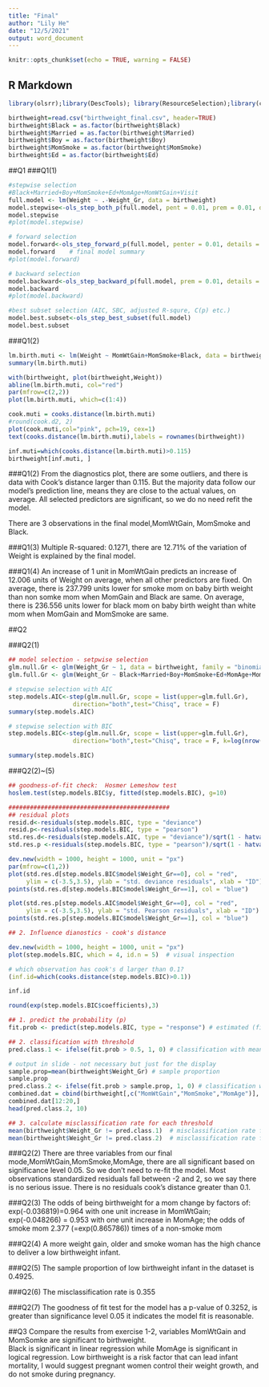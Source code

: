 ```yaml
---
title: "Final"
author: "Lily He"
date: "12/5/2021"
output: word_document
---
```


```r
knitr::opts_chunk$set(echo = TRUE, warning = FALSE)
```

## R Markdown

```r
library(olsrr);library(DescTools); library(ResourceSelection);library(car)
```


```r
birthweight=read.csv("birthweight_final.csv", header=TRUE)
birthweight$Black = as.factor(birthweight$Black)
birthweight$Married = as.factor(birthweight$Married)
birthweight$Boy = as.factor(birthweight$Boy)
birthweight$MomSmoke = as.factor(birthweight$MomSmoke)
birthweight$Ed = as.factor(birthweight$Ed)
```

##Q1 
###Q1(1)
```r
#stepwise selection
#Black+Married+Boy+MomSmoke+Ed+MomAge+MomWtGain+Visit
full.model <- lm(Weight ~ .-Weight_Gr, data = birthweight)
model.stepwise<-ols_step_both_p(full.model, pent = 0.01, prem = 0.01, details = FALSE)
model.stepwise
#plot(model.stepwise)
```


```r
# forward selection
model.forward<-ols_step_forward_p(full.model, penter = 0.01, details = F) # penter: threshold p-value for enter
model.forward    # final model summary
#plot(model.forward)
```


```r
# backward selection
model.backward<-ols_step_backward_p(full.model, prem = 0.01, details = F) # prem: threshold p-value for removal
model.backward 
#plot(model.backward)
```

```r
#best subset selection (AIC, SBC, adjusted R-squre, C(p) etc.)
model.best.subset<-ols_step_best_subset(full.model) 
model.best.subset
```

###Q1(2)
```r
lm.birth.muti <- lm(Weight ~ MomWtGain+MomSmoke+Black, data = birthweight)
summary(lm.birth.muti)
```
```r
with(birthweight, plot(birthweight,Weight))
abline(lm.birth.muti, col="red")
par(mfrow=c(2,2))
plot(lm.birth.muti, which=c(1:4))
```


```r
cook.muti = cooks.distance(lm.birth.muti)
#round(cook.d2, 2)
plot(cook.muti,col="pink", pch=19, cex=1)
text(cooks.distance(lm.birth.muti),labels = rownames(birthweight))
```

```r
inf.muti=which(cooks.distance(lm.birth.muti)>0.115)
birthweight[inf.muti, ]
```

###Q1(2)
From the diagnostics plot, there are some outliers, and there is data with Cook’s distance larger than 0.115. 
But the majority data follow our model’s prediction line, means they are close to the actual values, on average.
All selected predictors are significant, so we do no need refit the model.

There are 3 observations in the final model,MomWtGain, MomSmoke and Black.

###Q1(3)
Multiple R-squared:  0.1271, there are 12.71% of the variation of Weight is explained by the final model.

###Q1(4)
An increase of 1 unit in MomWtGain predicts an increase of 12.006 units of Weight on average, when all other predictors are fixed. 
On average, there is 237.799 units lower for smoke mom on baby birth weight than non somke mom when MomGain and Black are same.
On average, there is 236.556 units lower for black mom on baby birth weight than white mom when MomGain and MomSmoke are same.


##Q2

###Q2(1)
```r
## model selection - setpwise selection
glm.null.Gr <- glm(Weight_Gr ~ 1, data = birthweight, family = "binomial")
glm.full.Gr <- glm(Weight_Gr ~ Black+Married+Boy+MomSmoke+Ed+MomAge+MomWtGain+Visit, data = birthweight, family = "binomial")

```

```r
# stepwise selection with AIC
step.models.AIC<-step(glm.null.Gr, scope = list(upper=glm.full.Gr),
                  direction="both",test="Chisq", trace = F) 
summary(step.models.AIC) 
```

```r
# stepwise selection with BIC
step.models.BIC<-step(glm.null.Gr, scope = list(upper=glm.full.Gr),
                  direction="both",test="Chisq", trace = F, k=log(nrow(birthweight))) 

summary(step.models.BIC)
```

###Q2(2)~(5)
```r
## goodness-of-fit check:  Hosmer Lemeshow test
hoslem.test(step.models.BIC$y, fitted(step.models.BIC), g=10) 
```

```r
#############################################
## residual plots
resid.d<-residuals(step.models.BIC, type = "deviance")
resid.p<-residuals(step.models.BIC, type = "pearson")
std.res.d<-residuals(step.models.AIC, type = "deviance")/sqrt(1 - hatvalues(step.models.BIC)) # standardized deviance residuals
std.res.p <-residuals(step.models.BIC, type = "pearson")/sqrt(1 - hatvalues(step.models.BIC)) # standardized pearson residuals

```


```r
dev.new(width = 1000, height = 1000, unit = "px")
par(mfrow=c(1,2))
plot(std.res.d[step.models.BIC$model$Weight_Gr==0], col = "red", 
     ylim = c(-3.5,3.5), ylab = "std. deviance residuals", xlab = "ID")
points(std.res.d[step.models.BIC$model$Weight_Gr==1], col = "blue")

plot(std.res.p[step.models.AIC$model$Weight_Gr==0], col = "red", 
     ylim = c(-3.5,3.5), ylab = "std. Pearson residuals", xlab = "ID")
points(std.res.p[step.models.BIC$model$Weight_Gr==1], col = "blue")

```

```r
## 2. Influence dianostics - cook's distance

dev.new(width = 1000, height = 1000, unit = "px")
plot(step.models.BIC, which = 4, id.n = 5)  # visual inspection

# which observation has cook's d larger than 0.1?
(inf.id=which(cooks.distance(step.models.BIC)>0.1))

inf.id
```


```r
round(exp(step.models.BIC$coefficients),3)
```


```r
## 1. predict the probability (p) 
fit.prob <- predict(step.models.BIC, type = "response") # estimated (fitted) probabilities of unhealthy status

## 2. classification with threshold
pred.class.1 <- ifelse(fit.prob > 0.5, 1, 0) # classification with mean threshold

# output in slide - not necessary but just for the display
sample.prop=mean(birthweight$Weight_Gr) # sample proportion
sample.prop
pred.class.2 <- ifelse(fit.prob > sample.prop, 1, 0) # classification with sample proportion threshold
combined.dat = cbind(birthweight[,c("MomWtGain","MomSmoke","MomAge")], fit.prob, pred.class.1,pred.class.2)
combined.dat[12:20,]
head(pred.class.2, 10)

## 3. calculate misclassification rate for each threshold
mean(birthweight$Weight_Gr != pred.class.1)  # misclassification rate from 0.5 threshold
mean(birthweight$Weight_Gr != pred.class.2)  # misclassification rate from sample proportion threshold
```
###Q2(2)
There are three variables from our final mode,MomWtGain,MomSmoke,MomAge, there are all significant based on significance level 0.05. So we don't need to re-fit the model.
Most observations standardized residuals fall between -2 and 2, so we say there is no serious issue.
There is no residuals cook's distance greater than 0.1.

###Q2(3)
The odds of being birthweight for a mom change by factors of:
exp(-0.036819)=0.964 with one unit increase in MomWtGain;
exp(-0.048266) = 0.953 with one unit increase in MomAge;
the odds of smoke mom 2.377 (=exp(0.865786)) times of a non-smoke mom 

###Q2(4)
A more weight gain, older and smoke woman has the high chance to deliver a low birthweight infant.

###Q2(5)
The sample proportion of low birthweight infant in the dataset is 0.4925.

###Q2(6)
The misclassification rate is 0.355

###Q2(7)
The goodness of fit test for the model has a p-value of 0.3252, is greater than significance level 0.05 
it indicates the model fit is reasonable.

##Q3
Compare the results from exercise 1-2, variables MomWtGain and MomSomke are significant to birthweight.    
Black is significant in linear regression while MomAge is significant in logical regression. 
Low birthweight is a risk factor that can lead infant mortality, I would suggest pregnant women control their weight growth, and do not smoke during pregnancy.
